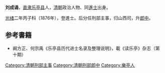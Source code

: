 '''刘成诵'''，[[直隶|直隶]][[乐亭县|乐亭县]]人，[[清朝|清朝]]政治人物、同[[進士|進士]]出身。

[[光绪|光绪]]二年丙子科（1876年），登進士。后分任刑部主事，归山西司，升[[郎中|郎中]]。

== 参考書籍 ==
*阚方正、何宗禹《乐亭县历代进士名录及整理说明》，載《读乐亭》杂志（第十期）
{{清朝人物小作品}}
{{光緒二年丙子恩科殿試金榜}}
{{DEFAULTSORT:Liu劉}}
[[Category:清朝刑部主事|Category:清朝刑部主事]]
[[Category:清朝刑部郎中|Category:清朝刑部郎中]]
[[Category:樂亭人|Category:樂亭人]]